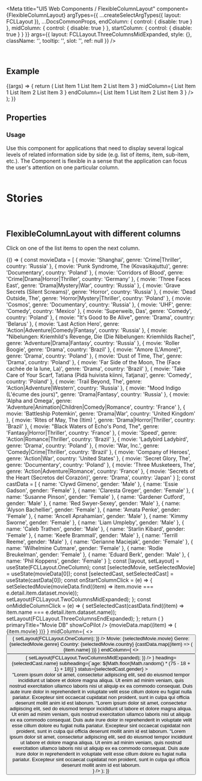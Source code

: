 
<Meta
  title="UI5 Web Components / FlexibleColumnLayout"
  component={FlexibleColumnLayout}
  argTypes={{
    ...createSelectArgTypes({ layout: FCLLayout }),
    ...DocsCommonProps,
    endColumn: { control: { disable: true } },
    midColumn: { control: { disable: true } },
    startColumn: { control: { disable: true } }
  }}
  args={{
    layout: FCLLayout.ThreeColumnsMidExpanded,
    style: {},
    className: '',
    tooltip: '',
    slot: '',
    ref: null
  }}
/>

<DocsHeader />

<br />

## Example

<Canvas>
  <Story name="Default">
    {(args) => {
      return (
        <FlexibleColumnLayout
          {...args}
          layout={args.layout}
          startColumn={
            <List headerText="Start Column List">
              <StandardListItem>List Item 1</StandardListItem>
              <StandardListItem>List Item 2</StandardListItem>
              <StandardListItem>List Item 3</StandardListItem>
            </List>
          }
          midColumn={
            <List headerText="Mid Column List">
              <StandardListItem>List Item 1</StandardListItem>
              <StandardListItem>List Item 2</StandardListItem>
              <StandardListItem>List Item 3</StandardListItem>
            </List>
          }
          endColumn={
            <List headerText="End Column List">
              <StandardListItem>List Item 1</StandardListItem>
              <StandardListItem>List Item 2</StandardListItem>
              <StandardListItem>List Item 3</StandardListItem>
            </List>
          }
        />
      );
    }}
  </Story>
</Canvas>

## Properties

<ArgsTable story="." />
<div style={{ fontFamily: 'var(--sapFontFamily)', fontSize: 'var(--sapFontSize)', color: 'var(--sapTextColor)' }}>
  <h3>Usage</h3>
  Use this component for applications that need to display several logical levels of related information side by side (e.g.
  list of items, item, sub-item, etc.). The Component is flexible in a sense that the application can focus the user's attention
  on one particular column.
</div>

<br />

# Stories

<br />

## FlexibleColumnLayout with different columns

Click on one of the list items to open the next column.

<Canvas>
  <Story name="with different columns">
    {() => {
      const movieData = [
        {
          movie: 'Shanghai',
          genre: 'Crime|Thriller',
          country: 'Russia'
        },
        {
          movie: 'Punk Syndrome, The (Kovasikajuttu)',
          genre: 'Documentary',
          country: 'Poland'
        },
        {
          movie: 'Corridors of Blood',
          genre: 'Crime|Drama|Horror|Thriller',
          country: 'Germany'
        },
        {
          movie: 'Three Faces East',
          genre: 'Drama|Mystery|War',
          country: 'Russia'
        },
        {
          movie: 'Grave Secrets (Silent Screams)',
          genre: 'Horror',
          country: 'Russia'
        },
        {
          movie: 'Dead Outside, The',
          genre: 'Horror|Mystery|Thriller',
          country: 'Poland'
        },
        {
          movie: 'Cosmos',
          genre: 'Documentary',
          country: 'Russia'
        },
        {
          movie: 'UHF',
          genre: 'Comedy',
          country: 'Mexico'
        },
        {
          movie: 'Superweib, Das',
          genre: 'Comedy',
          country: 'Poland'
        },
        {
          movie: "It's Good to Be Alive",
          genre: 'Drama',
          country: 'Belarus'
        },
        {
          movie: 'Last Action Hero',
          genre: 'Action|Adventure|Comedy|Fantasy',
          country: 'Russia'
        },
        {
          movie: "Nibelungen: Kriemhild's Revenge, Die (Die Nibelungen: Kriemhilds Rache)",
          genre: 'Adventure|Drama|Fantasy',
          country: 'Russia'
        },
        {
          movie: 'Roller Boogie',
          genre: 'Drama',
          country: 'Brazil'
        },
        {
          movie: "Amore (L'Amore)",
          genre: 'Drama',
          country: 'Poland'
        },
        {
          movie: 'Dust of Time, The',
          genre: 'Drama',
          country: 'Poland'
        },
        {
          movie: 'Far Side of the Moon, The (Face cachée de la lune, La)',
          genre: 'Drama',
          country: 'Brazil'
        },
        {
          movie: 'Take Care of Your Scarf, Tatiana (Pidä huivista kiinni, Tatjana)',
          genre: 'Comedy',
          country: 'Poland'
        },
        {
          movie: 'Trail Beyond, The',
          genre: 'Action|Adventure|Western',
          country: 'Russia'
        },
        {
          movie: "Mood Indigo (L'écume des jours)",
          genre: 'Drama|Fantasy',
          country: 'Russia'
        },
        {
          movie: 'Alpha and Omega',
          genre: 'Adventure|Animation|Children|Comedy|Romance',
          country: 'France'
        },
        {
          movie: 'Battleship Potemkin',
          genre: 'Drama|War',
          country: 'United Kingdom'
        },
        {
          movie: 'Rites of May, The (Itim) ',
          genre: 'Drama|Horror|Thriller',
          country: 'Brazil'
        },
        {
          movie: "Black Waters of Echo's Pond, The",
          genre: 'Fantasy|Horror|Thriller',
          country: 'France'
        },
        {
          movie: 'Speed',
          genre: 'Action|Romance|Thriller',
          country: 'Brazil'
        },
        {
          movie: 'Ladybird Ladybird',
          genre: 'Drama',
          country: 'Poland'
        },
        {
          movie: 'War, Inc.',
          genre: 'Comedy|Crime|Thriller',
          country: 'Brazil'
        },
        {
          movie: 'Company of Heroes',
          genre: 'Action|War',
          country: 'United States'
        },
        {
          movie: 'Secret Glory, The',
          genre: 'Documentary',
          country: 'Poland'
        },
        {
          movie: 'Three Musketeers, The',
          genre: 'Action|Adventure|Romance',
          country: 'France'
        },
        {
          movie: 'Secrets of the Heart (Secretos del Corazón)',
          genre: 'Drama',
          country: 'Japan'
        }
      ];
      const castData = [
        {
          name: 'Clywd Gimeno',
          gender: 'Male'
        },
        {
          name: 'Essie Gadson',
          gender: 'Female'
        },
        {
          name: 'Claresta Greger',
          gender: 'Female'
        },
        {
          name: 'Susanne Pinson',
          gender: 'Female'
        },
        {
          name: 'Gardener Cutford',
          gender: 'Male'
        },
        {
          name: 'Red Swyer-Sexey',
          gender: 'Male'
        },
        {
          name: 'Alyson Bachellier',
          gender: 'Female'
        },
        {
          name: 'Amata Penke',
          gender: 'Female'
        },
        {
          name: 'Ancell Aprahamian',
          gender: 'Male'
        },
        {
          name: 'Kimmy Sworne',
          gender: 'Female'
        },
        {
          name: 'Liam Umpleby',
          gender: 'Male'
        },
        {
          name: 'Caleb Trathen',
          gender: 'Male'
        },
        {
          name: 'Starlin Kibard',
          gender: 'Female'
        },
        {
          name: 'Keefe Brammall',
          gender: 'Male'
        },
        {
          name: 'Terrill Reeme',
          gender: 'Male'
        },
        {
          name: 'Gerianne Maciejak',
          gender: 'Female'
        },
        {
          name: 'Wilhelmine Cutmare',
          gender: 'Female'
        },
        {
          name: 'Rodie Breukelman',
          gender: 'Female'
        },
        {
          name: 'Eduard Berk',
          gender: 'Male'
        },
        {
          name: 'Phil Koppens',
          gender: 'Female'
        }
      ];
      const [layout, setLayout] = useState(FCLLayout.OneColumn);
      const [selectedMovie, setSelectedMovie] = useState(movieData[0]);
      const [selectedCast, setSelectedCast] = useState(castData[0]);
      const onStartColumnClick = (e) => {
        setSelectedMovie(movieData.find((item) => item.movie === e.detail.item.dataset.movie));
        setLayout(FCLLayout.TwoColumnsMidExpanded);
      };
      const onMiddleColumnClick = (e) => {
        setSelectedCast(castData.find((item) => item.name === e.detail.item.dataset.name));
        setLayout(FCLLayout.ThreeColumnsEndExpanded);
      };
      return (
        <FlexibleColumnLayout
          style={{ height: '600px' }}
          layout={layout}
          startColumn={
            <>
              <ShellBar
                logo={
                  <img src="https://raw.githubusercontent.com/SAP/ui5-webcomponents-react/master/assets/Logo.png" />
                }
                primaryTitle="Movie DB"
                showCoPilot
              />
              <List headerText="Movies" onItemClick={onStartColumnClick}>
                {movieData.map((item) => (
                  <StandardListItem description={item.genre} data-movie={item.movie}>
                    {item.movie}
                  </StandardListItem>
                ))}
              </List>
            </>
          }
          midColumn={
            <>
              <Toolbar design={ToolbarDesign.Solid}>
                <Title>{selectedMovie.movie}</Title>
                <ToolbarSpacer />
                <Button
                  icon="decline"
                  design={ButtonDesign.Transparent}
                  onClick={() => {
                    setLayout(FCLLayout.OneColumn);
                  }}
                />
              </Toolbar>
              <Toolbar style={{ height: '200px' }}>
                <Avatar icon="video" size={AvatarSize.XL} style={{ marginLeft: '12px' }} />
                <FlexBox direction={FlexBoxDirection.Column} style={{ marginLeft: '6px' }}>
                  <FlexBox>
                    <Label>Movie:</Label>
                    <Text style={{ marginLeft: '2px' }}>{selectedMovie.movie}</Text>
                  </FlexBox>
                  <FlexBox>
                    <Label>Genre:</Label>
                    <Text style={{ marginLeft: '2px' }}>{selectedMovie.genre}</Text>
                  </FlexBox>
                  <FlexBox>
                    <Label>Country:</Label>
                    <Text style={{ marginLeft: '2px' }}>{selectedMovie.country}</Text>
                  </FlexBox>
                </FlexBox>
                <RatingIndicator style={{ marginLeft: '100px' }} value={Math.floor(Math.random() * 5) + 1} />
              </Toolbar>
              <List headerText="Cast" onItemClick={onMiddleColumnClick}>
                {castData.map((item) => (
                  <StandardListItem description={item.gender} data-name={item.name}>
                    {item.name}
                  </StandardListItem>
                ))}
              </List>
            </>
          }
          endColumn={
            <>
              <Toolbar design={ToolbarDesign.Solid}>
                <Title>{selectedCast.name}</Title>
                <ToolbarSpacer />
                <Button
                  icon="decline"
                  design={ButtonDesign.Transparent}
                  onClick={() => {
                    setLayout(FCLLayout.TwoColumnsMidExpanded);
                  }}
                />
              </Toolbar>
              <Card
                avatar={<Avatar icon="person-placeholder" />}
                heading={selectedCast.name}
                subheading={`age: ${Math.floor(Math.random() * (75 - 18 + 1) + 18)}`}
                status={selectedCast.gender}
              >
                <div style={sapUiContentPadding}>
                  <Text>
                    "Lorem ipsum dolor sit amet, consectetur adipiscing elit, sed do eiusmod tempor incididunt ut labore
                    et dolore magna aliqua. Ut enim ad minim veniam, quis nostrud exercitation ullamco laboris nisi ut
                    aliquip ex ea commodo consequat. Duis aute irure dolor in reprehenderit in voluptate velit esse
                    cillum dolore eu fugiat nulla pariatur. Excepteur sint occaecat cupidatat non proident, sunt in
                    culpa qui officia deserunt mollit anim id est laborum. "Lorem ipsum dolor sit amet, consectetur
                    adipiscing elit, sed do eiusmod tempor incididunt ut labore et dolore magna aliqua. Ut enim ad minim
                    veniam, quis nostrud exercitation ullamco laboris nisi ut aliquip ex ea commodo consequat. Duis aute
                    irure dolor in reprehenderit in voluptate velit esse cillum dolore eu fugiat nulla pariatur.
                    Excepteur sint occaecat cupidatat non proident, sunt in culpa qui officia deserunt mollit anim id
                    est laborum. "Lorem ipsum dolor sit amet, consectetur adipiscing elit, sed do eiusmod tempor
                    incididunt ut labore et dolore magna aliqua. Ut enim ad minim veniam, quis nostrud exercitation
                    ullamco laboris nisi ut aliquip ex ea commodo consequat. Duis aute irure dolor in reprehenderit in
                    voluptate velit esse cillum dolore eu fugiat nulla pariatur. Excepteur sint occaecat cupidatat non
                    proident, sunt in culpa qui officia deserunt mollit anim id est laborum.
                  </Text>
                </div>
              </Card>
            </>
          }
        />
      );
    }}
  </Story>
</Canvas>
